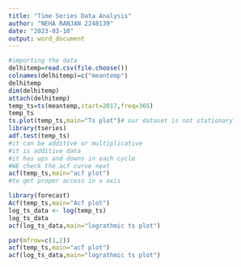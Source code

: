 ---
title: "Time Series Data Analysis"
author: "NEHA RANJAN 2248139"
date: "2023-03-10"
output: word_document
---

```{r}
#importing the data
delhitemp=read.csv(file.choose())
colnames(delhitemp)=c("meantemp")
delhitemp
dim(delhitemp)
attach(delhitemp)
temp_ts=ts(meantemp,start=2017,freq=365)
temp_ts
ts.plot(temp_ts,main="Ts plot")# our dataset is not stationary
library(tseries)
adf.test(temp_ts)
#it can be additive or multiplicative 
#it is additive data
#it has ups and downs in each cycle
#WE check the acf curve next
acf(temp_ts,main="acf plot")
#to get proper access in x axis

library(forecast)
Acf(temp_ts,main="Acf plot")
log_ts_data <- log(temp_ts)
log_ts_data
acf(log_ts_data,main="lograthmic ts plot")

par(mfrow=c(1,2))
acf(temp_ts,main="acf plot")
acf(log_ts_data,main="lograthmic ts plot")

```

